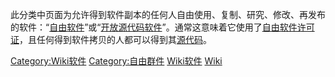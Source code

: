 {{Portal|自由软件}}
此分类中页面为允许得到软件副本的任何人自由使用、复制、研究、修改、再发布的软件：“[[自由软件|自由软件]]”或“[[开放源代码软件|开放源代码软件]]”。通常这意味着它使用了[[自由软件许可证|自由软件许可证]]，且任何得到软件拷贝的人都可以得到其[[源代码|源代码]]。

[[Category:Wiki软件|Category:Wiki软件]]
[[Category:自由群件|Category:自由群件]]
[[Category:自由内容管理系统|Wiki软件]]
[[Category:各領域自由軟體‎|Wiki]]